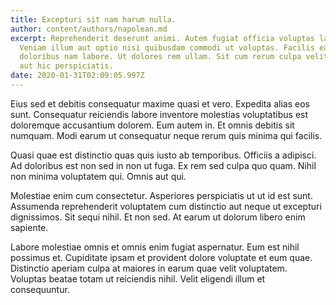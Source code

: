 ```yaml
---
title: Excepturi sit nam harum nulla.
author: content/authors/napolean.md
excerpt: Reprehenderit deserunt animi. Autem fugiat officia voluptas labore.
  Veniam illum aut optio nisi quibusdam commodi ut voluptas. Facilis eaque est
  doloribus nam labore. Ut dolores rem ullam. Sit cum rerum culpa velit quia sed
  aut hic perspiciatis.
date: 2020-01-31T02:09:05.997Z
---
```

Eius sed et debitis consequatur maxime quasi et vero. Expedita alias eos sunt. Consequatur reiciendis labore inventore molestias voluptatibus est doloremque accusantium dolorem. Eum autem in. Et omnis debitis sit numquam. Modi earum ut consequatur neque rerum quis minima qui facilis.
 Quasi quae est distinctio quas quis iusto ab temporibus. Officiis a adipisci. Ad doloribus est non sed in non ut fuga. Ex rem sed culpa quo quam. Nihil non minima voluptatem qui. Omnis aut qui.
 Molestiae enim cum consectetur. Asperiores perspiciatis ut ut id est sunt. Assumenda reprehenderit voluptatem cum distinctio aut neque ut excepturi dignissimos. Sit sequi nihil. Et non sed. At earum ut dolorum libero enim sapiente.
 Labore molestiae omnis et omnis enim fugiat aspernatur. Eum est nihil possimus et. Cupiditate ipsam et provident dolore voluptate et eum quae. Distinctio aperiam culpa at maiores in earum quae velit voluptatem. Voluptas beatae totam ut reiciendis nihil. Velit eligendi illum et consequuntur.
